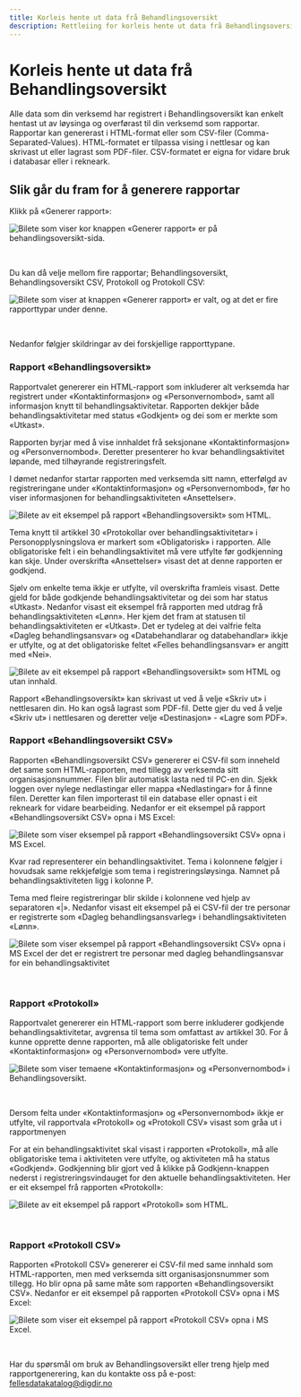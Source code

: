 ```yaml
---
title: Korleis hente ut data frå Behandlingsoversikt
description: Rettleiing for korleis hente ut data frå Behandlingsoversikt til din eigen verksemd.
---
```


# Korleis hente ut data frå Behandlingsoversikt

<Ingress>
    Alle data som din verksemd har registrert i Behandlingsoversikt kan enkelt hentast ut av løysinga og overførast til
    din verksemd som rapportar. Rapportar kan genererast i HTML-format eller som CSV-filer (Comma-Separated-Values).
    HTML-formatet er tilpassa vising i nettlesar og kan skrivast ut eller lagrast som PDF-filer. CSV-formatet er eigna
    for vidare bruk i databasar eller i rekneark.
</Ingress>

## Slik går du fram for å generere rapportar

Klikk på «Generer rapport»:

![Bilete som viser kor knappen «Generer rapport» er på behandlingsoversikt-sida.](https://cms.fellesdatakatalog.digdir.no/uploads/Behandlingsoversikt_knapp_generer_rapport_5dc8ab6b63.png)

&nbsp;

Du kan då velje mellom fire rapportar; Behandlingsoversikt, Behandlingsoversikt CSV, Protokoll og Protokoll CSV:

![Bilete som viser at knappen «Generer rapport» er valt, og at det er fire rapporttypar under denne.](https://cms.fellesdatakatalog.digdir.no/uploads/Behandlingsoversikt_valg_generer_rapport_e74b90fefc.png)

&nbsp;

Nedanfor følgjer skildringar av dei forskjellige rapporttypane.

### Rapport «Behandlingsoversikt»

Rapportvalet genererer ein HTML-rapport som inkluderer alt verksemda har registrert under «Kontaktinformasjon» og «Personvernombod», samt all informasjon knytt til behandlingsaktivitetar. Rapporten dekkjer både behandlingsaktivitetar med status «Godkjent» og dei som er merkte som «Utkast».

Rapporten byrjar med å vise innhaldet frå seksjonane «Kontaktinformasjon» og «Personvernombod». Deretter presenterer ho kvar behandlingsaktivitet løpande, med tilhøyrande registreringsfelt.

I dømet nedanfor startar rapporten med verksemda sitt namn, etterfølgd av registreringane under «Kontaktinformasjon» og «Personvernombod», før ho viser informasjonen for behandlingsaktiviteten «Ansettelser».

![Bilete av eit eksempel på rapport «Behandlingsoversikt» som HTML.](https://cms.fellesdatakatalog.digdir.no/uploads/Behandlingsoversikt_rapport_html_b319cdf7da.png)

Tema knytt til artikkel 30 «Protokollar over behandlingsaktivitetar» i Personopplysningslova er markert som «Obligatorisk» i rapporten. Alle obligatoriske felt i ein behandlingsaktivitet må vere utfylte før godkjenning kan skje. Under overskrifta «Ansettelser» visast det at denne rapporten er godkjend.

Sjølv om enkelte tema ikkje er utfylte, vil overskrifta framleis visast. Dette gjeld for både godkjende behandlingsaktivitetar og dei som har status «Utkast». Nedanfor visast eit eksempel frå rapporten med utdrag frå behandlingsaktiviteten «Lønn». Her kjem det fram at statusen til behandlingsaktiviteten er «Utkast». Det er tydeleg at dei valfrie felta «Dagleg behandlingsansvar» og «Databehandlarar og databehandlar» ikkje er utfylte, og at det obligatoriske feltet «Felles behandlingsansvar» er angitt med «Nei».

![Bilete av eit eksempel på rapport «Behandlingsoversikt» som HTML og utan innhald.](https://cms.fellesdatakatalog.digdir.no/uploads/Behandlingsoversikt_rapport_html_tema_uten_innhold_97c2aba9fe.png)

Rapport «Behandlingsoversikt» kan skrivast ut ved å velje «Skriv ut» i nettlesaren din. Ho kan også lagrast som PDF-fil. Dette gjer du ved å velje «Skriv ut» i nettlesaren og deretter velje «Destinasjon» - «Lagre som PDF».

### Rapport «Behandlingsoversikt CSV»

Rapporten «Behandlingsoversikt CSV» genererer ei CSV-fil som inneheld det same som HTML-rapporten, med tillegg av verksemda sitt organisasjonsnummer. Filen blir automatisk lasta ned til PC-en din. Sjekk loggen over nylege nedlastingar eller mappa «Nedlastingar» for å finne filen. Deretter kan filen importerast til ein database eller opnast i eit rekneark for vidare bearbeiding. Nedanfor er eit eksempel på rapport «Behandlingsoversikt CSV» opna i MS Excel:

![Bilete som viser eksempel på rapport «Behandlingsoversikt CSV» opna i MS Excel.](https://cms.fellesdatakatalog.digdir.no/uploads/Behandlingsoversikt_rapport_CSV_eksempel1_127c7da850.png)

Kvar rad representerer ein behandlingsaktivitet. Tema i kolonnene følgjer i hovudsak same rekkjefølgje som tema i registreringsløysinga. Namnet på behandlingsaktiviteten ligg i kolonne P.

Tema med fleire registreringar blir skilde i kolonnene ved hjelp av separatoren «|». Nedanfor visast eit eksempel på ei CSV-fil der tre personar er registrerte som «Dagleg behandlingsansvarleg» i behandlingsaktiviteten «Lønn».

![Bilete som viser eksempel på rapport «Behandlingsoversikt CSV» opna i MS Excel der det er registrert tre personar med dagleg behandlingsansvar for ein behandlingsaktivitet](https://cms.fellesdatakatalog.digdir.no/uploads/Behandlingsoversikt_rapport_CSV_eksempel_Lonn_52c0a151a2.png)

&nbsp;

### Rapport «Protokoll»

Rapportvalet genererer ein HTML-rapport som berre inkluderer godkjende behandlingsaktivitetar, avgrensa til tema som omfattast av artikkel 30. For å kunne opprette denne rapporten, må alle obligatoriske felt under «Kontaktinformasjon» og «Personvernombod» vere utfylte.

![Bilete som viser temaene «Kontaktinformasjon» og «Personvernombod» i Behandlingsoversikt.](https://cms.fellesdatakatalog.digdir.no/uploads/Behandlingsoversikt_kontakt_og_personvern_1b17c54e27.png)

&nbsp;

Dersom felta under «Kontaktinformasjon» og «Personvernombod» ikkje er utfylte, vil rapportvala «Protokoll» og «Protokoll CSV» visast som gråa ut i rapportmenyen

For at ein behandlingsaktivitet skal visast i rapporten «Protokoll», må alle obligatoriske tema i aktiviteten vere utfylte, og aktiviteten må ha status «Godkjend». Godkjenning blir gjort ved å klikke på Godkjenn-knappen nederst i registreringsvindauget for den aktuelle behandlingsaktiviteten. Her er eit eksempel frå rapporten «Protokoll»:

![Bilete av eit eksempel på rapport «Protokoll» som HTML.](https://cms.fellesdatakatalog.digdir.no/uploads/Behandlingsoversikt_protokoll_html_6e789eaad5.png)

&nbsp;

### Rapport «Protokoll CSV»

Rapporten «Protokoll CSV» genererer ei CSV-fil med same innhald som HTML-rapporten, men med verksemda sitt organisasjonsnummer som tillegg. Ho blir opna på same måte som rapporten «Behandlingsoversikt CSV». Nedanfor er eit eksempel på rapporten «Protokoll CSV» opna i MS Excel:

![Bilete som viser eit eksempel på rapport «Protokoll CSV» opna i MS Excel.](https://cms.fellesdatakatalog.digdir.no/uploads/Behandlingsoversikt_rapport_protokoll_CSV_eksempel_eba15ff1ec.png)

&nbsp;

Har du spørsmål om bruk av Behandlingsoversikt eller treng hjelp med rapportgenerering, kan du kontakte oss på e-post: [fellesdatakatalog@digdir.no](mailto:fellesdatakatalog@digdir.no)
